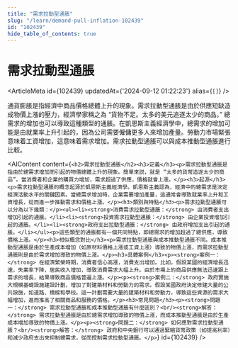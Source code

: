 ```yaml
---
title: "需求拉動型通脹"
slug: "/learn/demand-pull-inflation-102439"
id: "102439"
hide_table_of_contents: true
---
```



# 需求拉動型通脹

<ArticleMeta id={102439} updatedAt={'2024-09-12 01:22:23'} alias={`[]`} />
<div className='border-solid border-b border-t-0 my-4 border-[var(--ifm-color-gray-300)]' />

通貨膨脹是指經濟中商品價格總體上升的現象。需求拉動型通脹是由於供應短缺造成物價上漲的壓力，經濟學家稱之為 “貨物不足。太多的美元追逐太少的商品。” 總需求的增加也可以導致這種類型的通脹。在凱恩斯主義經濟學中，總需求的增加可能是由就業率上升引起的，因為公司需要僱傭更多人來增加產量。勞動力市場緊張意味着工資增加，這意味着需求增加。需求拉動型通脹可以與成本推動型通脹進行比較。

<AIContent content={`<h2>需求拉動型通脹</h2><h3>定義</h3><p>需求拉動型通脹是指由於總需求增加而引起的物價總體上升的現象。簡單來説，就是 “太多的貨幣追逐太少的商品”。當消費者和企業的購買力增加，需求超過了供應，價格就會上漲。</p><h3>起源</h3><p>需求拉動型通脹的概念起源於凱恩斯主義經濟學。凱恩斯主義認為，經濟中的總需求是決定經濟活動水平的關鍵因素。當總需求增加時，企業需要增加產量，這通常會導致就業率上升和工資增長，從而進一步推動需求和價格上漲。</p><h3>類別與特點</h3><p>需求拉動型通脹可以分為以下幾類：</p><ul><li><strong>消費需求拉動型通脹：</strong> 由消費者支出增加引起的通脹。</li><li><strong>投資需求拉動型通脹：</strong> 由企業投資增加引起的通脹。</li><li><strong>政府支出拉動型通脹：</strong> 由政府增加支出引起的通脹。</li></ul><p>這些類型的通脹都有一個共同特點，即總需求的增加超過了總供應，導致價格上漲。</p><h3>相似概念對比</h3><p>需求拉動型通脹與成本推動型通脹不同。成本推動型通脹是由於生產成本增加（如原材料價格上漲或工資上漲）導致的物價上漲，而需求拉動型通脹則是由於需求增加導致的物價上漲。</p><h3>具體案例</h3><p><strong>案例一：</strong> 在經濟繁榮時期，消費者信心高漲，消費支出增加。比如，假設某國的經濟增長迅速，失業率下降，居民收入增加，導致消費需求大幅上升。由於市場上的商品供應無法迅速跟上需求的增長，結果導致商品價格普遍上漲。</p><p><strong>案例二：</strong> 政府實施大規模基礎設施建設計劃，增加了對建築材料和勞動力的需求。假設某國政府決定修建大量的公共設施，如道路、橋樑和學校。這一計劃需要大量的建築材料和勞動力，導致這些資源的需求大幅增加，進而推高了相關商品和服務的價格。</p><h3>常見問題</h3><p><strong>問題一：</strong> 需求拉動型通脹和成本推動型通脹有什麼區別？<br/><strong>解答：</strong> 需求拉動型通脹是由於總需求增加導致的物價上漲，而成本推動型通脹是由於生產成本增加導致的物價上漲。</p><p><strong>問題二：</strong> 如何應對需求拉動型通脹？<br/><strong>解答：</strong> 政府和中央銀行可以通過緊縮貨幣政策（如提高利率）和減少政府支出來抑制總需求，從而控制需求拉動型通脹。</p>`} id={102439} />
